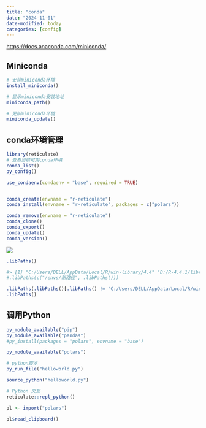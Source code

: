 ```yaml
---
title: "conda"
date: "2024-11-01"
date-modified: today
categories: [config]
---
```


<https://docs.anaconda.com/miniconda/>

## Miniconda

```r
# 安装miniconda环境
install_miniconda()

# 显示miniconda安装地址
miniconda_path()

# 更新miniconda环境
miniconda_update()
```

## conda环境管理

```r
library(reticulate)
# 查看当前可用conda环境
conda_list()
py_config()
```

```r
use_condaenv(condaenv = "base", required = TRUE)


conda_create(envname = "r-reticulate") 
conda_install(envname = "r-reticulate", packages = c("polars"))
```

```r
conda_remove(envname = "r-reticulate")
conda_clone()
conda_export()
conda_update()
conda_version()
```

![](images/clipboard-3323027827.png){fig-align="center"}

```r
.libPaths()

#> [1] "C:/Users/DELL/AppData/Local/R/win-library/4.4" "D:/R-4.4.1/library"  
#.libPaths(c("/envs/新路径", .libPaths()))
```

```r
.libPaths(.libPaths()[.libPaths() != "C:/Users/DELL/AppData/Local/R/win-library/4.4"])
.libPaths()
```

## 调用Python

```r
py_module_available("pip")
py_module_available("pandas")
#py_install(packages = "polars", envname = "base")

py_module_available("polars")
```

```r
# python脚本
py_run_file("helloworld.py")

source_python("helloworld.py")
```

```r
# Python 交互
reticulate::repl_python()
```

```r
pl <- import("polars")

pl$read_clipboard()
```
